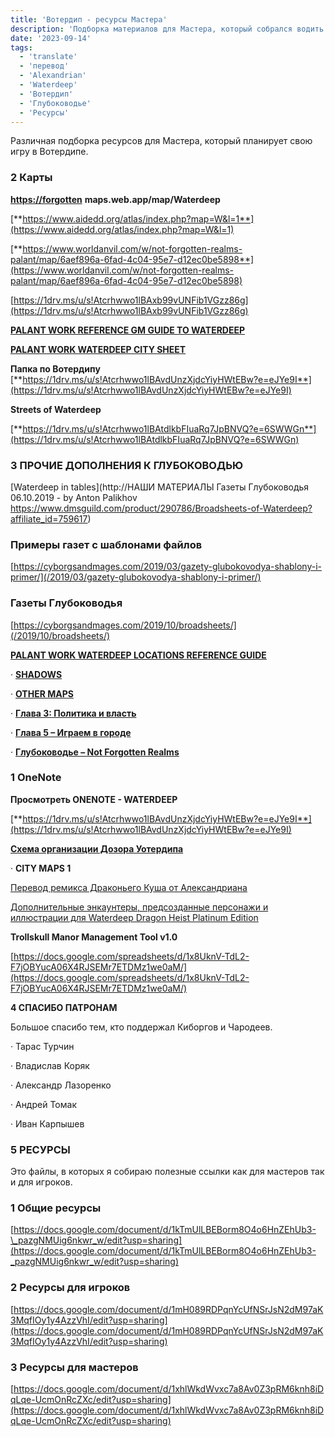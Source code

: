 ```yaml
---
title: 'Вотердип - ресурсы Мастера'
description: 'Подборка материалов для Мастера, который собрался водить в Вотердипе'
date: '2023-09-14'
tags:
  - 'translate'
  - 'перевод'
  - 'Alexandrian'
  - 'Waterdeep'
  - 'Вотердип'
  - 'Глубоководье'
  - 'Ресурсы'
---
```


Различная подборка ресурсов для Мастера, который планирует свою игру в Вотердипе.

### 2 Карты

[**https://forgotten**](https://forgotten) **maps.web.app/map/Waterdeep**

[**https://www.aidedd.org/atlas/index.php?map=W&l=1**](https://www.aidedd.org/atlas/index.php?map=W&l=1)

[**https://www.worldanvil.com/w/not-forgotten-realms-palant/map/6aef896a-6fad-4c04-95e7-d12ec0be5898**](https://www.worldanvil.com/w/not-forgotten-realms-palant/map/6aef896a-6fad-4c04-95e7-d12ec0be5898)

[https://1drv.ms/u/s!Atcrhwwo1lBAxb99vUNFib1VGzz86g](https://1drv.ms/u/s!Atcrhwwo1lBAxb99vUNFib1VGzz86g)

[**PALANT WORK REFERENCE GM GUIDE TO WATERDEEP**](https://docs.google.com/document/d/1WvQoW5z6P-ELBaPF64INYgmoZNFAfxtih3y7LNPy8qQ/edit#heading=h.7liyhgfzrr3v)

[**PALANT WORK WATERDEEP CITY SHEET**](https://docs.google.com/spreadsheets/d/1TiEAVk4RZxQs1PlCrVWdqpneMpRfR1N2fV2jBpzhtpM/)

**Папка по Вотердипу** [**https://1drv.ms/u/s!Atcrhwwo1lBAvdUnzXjdcYiyHWtEBw?e=eJYe9I**](https://1drv.ms/u/s!Atcrhwwo1lBAvdUnzXjdcYiyHWtEBw?e=eJYe9I)

**Streets of Waterdeep**

[**https://1drv.ms/u/s!Atcrhwwo1lBAtdlkbFIuaRq7JpBNVQ?e=6SWWGn**](https://1drv.ms/u/s!Atcrhwwo1lBAtdlkbFIuaRq7JpBNVQ?e=6SWWGn)

### 3 ПРОЧИЕ ДОПОЛНЕНИЯ К ГЛУБОКОВОДЬЮ

[Waterdeep in tables](http://НАШИ МАТЕРИАЛЫ Газеты Глубоководья 06.10.2019 - by Anton Palikhov https://www.dmsguild.com/product/290786/Broadsheets-of-Waterdeep?affiliate_id=759617)

### Примеры газет с шаблонами файлов

[https://cyborgsandmages.com/2019/03/gazety-glubokovodya-shablony-i-primer/](/2019/03/gazety-glubokovodya-shablony-i-primer/)

### Газеты Глубоководья

[https://cyborgsandmages.com/2019/10/broadsheets/](/2019/10/broadsheets/)

[**PALANT WORK WATERDEEP LOCATIONS REFERENCE GUIDE**](https://docs.google.com/spreadsheets/d/1hUcmIlW6XKvzR-8WQ1Jvtc0-_xhUrrugKF5_vUoeDNc/)

· [**SHADOWS**](https://1drv.ms/u/s!Atcrhwwo1lBAmpc-EDjuWt2iazwpxg?e=JdVOr7)

· [**OTHER MAPS**](https://1drv.ms/u/s!Atcrhwwo1lBA1MxfH354zW5_z3-bog?e=6fXs4V)

· [**Глава 3: Политика и власть**](/2020/06/%D0%B3%D0%BB%D0%B0%D0%B2%D0%B0-3-%D0%BF%D0%BE%D0%BB%D0%B8%D1%82%D0%B8%D0%BA%D0%B0-%D0%B8-%D0%B2%D0%BB%D0%B0%D1%81%D1%82%D1%8C/)

· [**Глава 5 – Играем в городе**](/2020/06/%D0%B3%D0%BB%D0%B0%D0%B2%D0%B0-5-%D0%B8%D0%B3%D1%80%D0%B0%D0%B5%D0%BC-%D0%B2-%D0%B3%D0%BE%D1%80%D0%BE%D0%B4%D0%B5/)

· [**Глубоководье – Not Forgotten Realms**](https://www.worldanvil.com/w/not-forgotten-realms-palant/a/D093D0BBD183D0B1D0BED0BAD0BED0B2D0BED0B4D18CD0B5-article)

### 1 OneNote

**Просмотреть ONENOTE - WATERDEEP**

[**https://1drv.ms/u/s!Atcrhwwo1lBAvdUnzXjdcYiyHWtEBw?e=eJYe9I**](https://1drv.ms/u/s!Atcrhwwo1lBAvdUnzXjdcYiyHWtEBw?e=eJYe9I)

[**Схема организации Дозора Уотердипа**](/2022/07/%d1%81%d1%85%d0%b5%d0%bc%d0%b0-%d0%be%d1%80%d0%b3%d0%b0%d0%bd%d0%b8%d0%b7%d0%b0%d1%86%d0%b8%d0%b8-%d0%b4%d0%be%d0%b7%d0%be%d1%80%d0%b0-%d1%83%d0%be%d1%82%d0%b5%d1%80%d0%b4%d0%b8%d0%bf%d0%b0/)

· **CITY MAPS 1**

[Перевод ремикса Драконьего Куша от Александриана](/2022/05/%d0%9f%d0%b5%d1%80%d0%b5%d0%b2%d0%be%d0%b4-%d1%80%d0%b5%d0%bc%d0%b8%d0%ba%d1%81%d0%b0-%d0%94%d1%80%d0%b0%d0%ba%d0%be%d0%bd%d1%8c%d0%b5%d0%b3%d0%be-%d0%9a%d1%83%d1%88%d0%b0-%d0%be%d1%82-%d0%90%d0%bb/)

[Дополнительные энкаунтеры, предсозданные персонажи и иллюстрации для Waterdeep Dragon Heist Platinum Edition](/2019/03/%d0%b4%d0%be%d0%bf%d0%be%d0%bb%d0%bd%d0%b8%d1%82%d0%b5%d0%bb%d1%8c%d0%bd%d1%8b%d0%b5-%d1%8d%d0%bd%d0%ba%d0%b0%d1%83%d0%bd%d1%82%d0%b5%d1%80%d1%8b-%d0%bf%d1%80%d0%b5%d0%b4%d1%81%d0%be%d0%b7%d0%b4/)

**Trollskull Manor Management Tool v1.0**

[https://docs.google.com/spreadsheets/d/1x8UknV-TdL2-F7jOBYucA06X4RJSEMr7ETDMz1we0aM/](https://docs.google.com/spreadsheets/d/1x8UknV-TdL2-F7jOBYucA06X4RJSEMr7ETDMz1we0aM/)

**4 СПАСИБО ПАТРОНАМ**

Большое спасибо тем, кто поддержал Киборгов и Чародеев.

· Тарас Турчин

· Владислав Коряк

· Александр Лазоренко

· Андрей Томак

· Иван Карпышев

### 5 РЕСУРСЫ

Это файлы, в которых я собираю полезные ссылки как для мастеров так и для игроков.

### 1 Общие ресурсы

[https://docs.google.com/document/d/1kTmUlLBEBorm8O4o6HnZEhUb3-\_pazgNMUig6nkwr_w/edit?usp=sharing](https://docs.google.com/document/d/1kTmUlLBEBorm8O4o6HnZEhUb3-_pazgNMUig6nkwr_w/edit?usp=sharing)

### 2 Ресурсы для игроков

[https://docs.google.com/document/d/1mH089RDPqnYcUfNSrJsN2dM97aK3MqfIOy1y4AzzVhI/edit?usp=sharing](https://docs.google.com/document/d/1mH089RDPqnYcUfNSrJsN2dM97aK3MqfIOy1y4AzzVhI/edit?usp=sharing)

### 3 Ресурсы для мастеров

[https://docs.google.com/document/d/1xhlWkdWvxc7a8Av0Z3pRM6knh8iDqLqe-UcmOnRcZXc/edit?usp=sharing](https://docs.google.com/document/d/1xhlWkdWvxc7a8Av0Z3pRM6knh8iDqLqe-UcmOnRcZXc/edit?usp=sharing)
